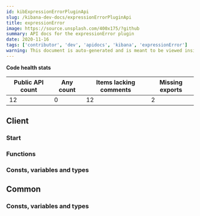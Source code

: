 ```yaml
---
id: kibExpressionErrorPluginApi
slug: /kibana-dev-docs/expressionErrorPluginApi
title: expressionError
image: https://source.unsplash.com/400x175/?github
summary: API docs for the expressionError plugin
date: 2020-11-16
tags: ['contributor', 'dev', 'apidocs', 'kibana', 'expressionError']
warning: This document is auto-generated and is meant to be viewed inside our experimental, new docs system. Reach out in #docs-engineering for more info.
---
```






**Code health stats**

| Public API count  | Any count | Items lacking comments | Missing exports | 
|-------------------|-----------|------------------------|-----------------|
| 12 | 0 | 12 | 2 |

## Client

### Start
<DocDefinitionList data={[expressionErrorObj.client.start]}/>

### Functions
<DocDefinitionList data={expressionErrorObj.client.functions}/>

### Consts, variables and types
<DocDefinitionList data={expressionErrorObj.client.misc}/>

## Common

### Consts, variables and types
<DocDefinitionList data={expressionErrorObj.common.misc}/>

